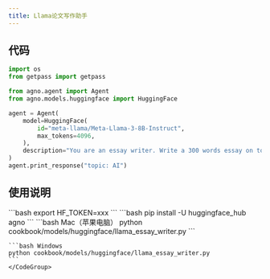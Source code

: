 ```yaml
---
title: Llama论文写作助手
---
```

## 代码

```python cookbook/models/huggingface/llama_essay_writer.py
import os
from getpass import getpass

from agno.agent import Agent
from agno.models.huggingface import HuggingFace

agent = Agent(
    model=HuggingFace(
        id="meta-llama/Meta-Llama-3-8B-Instruct",
        max_tokens=4096,
    ),
    description="You are an essay writer. Write a 300 words essay on topic that will be provided by user",
)
agent.print_response("topic: AI")
```

## 使用说明

<Steps>
  <Snippet file="create-venv-step.mdx" />

  <Step title="设置您的API密钥">
    ```bash
    export HF_TOKEN=xxx
    ```
  </Step>

  <Step title="安装库">
    ```bash
    pip install -U huggingface_hub agno
    ```
  </Step>

  <Step title="运行智能体">
    <CodeGroup>
    ```bash Mac（苹果电脑）
    python cookbook/models/huggingface/llama_essay_writer.py
    ```

    ```bash Windows
    python cookbook/models/huggingface/llama_essay_writer.py
    ```
    </CodeGroup>
  </Step>
</Steps>